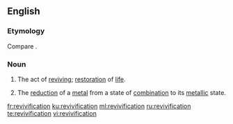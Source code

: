 ==English==

===Etymology===
Compare {{etyl|fr|-}} {{term|révivification|lang=fr}}.

===Noun===
{{en-noun|~}}

# The act of [[revive|reviving]]; [[restoration]] of [[life]].
# {{context|chemistry|obsolete|lang=en}} The [[reduction]] of a [[metal]] from a state of [[combination]] to its [[metallic]] state.

[[fr:revivification]]
[[ku:revivification]]
[[ml:revivification]]
[[ru:revivification]]
[[te:revivification]]
[[vi:revivification]]